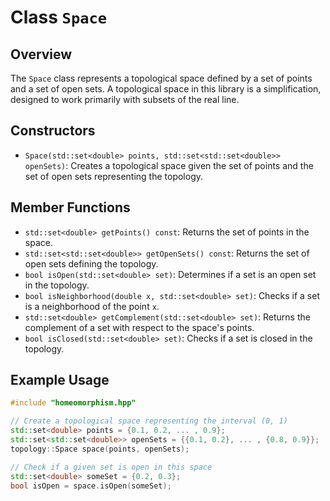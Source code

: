 # Class `Space`

## Overview

The `Space` class represents a topological space defined by a set of points and a set of open sets. A topological space in this library is a simplification, designed to work primarily with subsets of the real line.

## Constructors

- `Space(std::set<double> points, std::set<std::set<double>> openSets)`: Creates a topological space given the set of points and the set of open sets representing the topology.

## Member Functions

- `std::set<double> getPoints() const`: Returns the set of points in the space.
- `std::set<std::set<double>> getOpenSets() const`: Returns the set of open sets defining the topology.
- `bool isOpen(std::set<double> set)`: Determines if a set is an open set in the topology.
- `bool isNeighborhood(double x, std::set<double> set)`: Checks if a set is a neighborhood of the point `x`.
- `std::set<double> getComplement(std::set<double> set)`: Returns the complement of a set with respect to the space's points.
- `bool isClosed(std::set<double> set)`: Checks if a set is closed in the topology.

## Example Usage

```cpp
#include "homeomorphism.hpp"

// Create a topological space representing the interval (0, 1)
std::set<double> points = {0.1, 0.2, ... , 0.9};
std::set<std::set<double>> openSets = {{0.1, 0.2}, ... , {0.8, 0.9}};
topology::Space space(points, openSets);

// Check if a given set is open in this space
std::set<double> someSet = {0.2, 0.3};
bool isOpen = space.isOpen(someSet);
